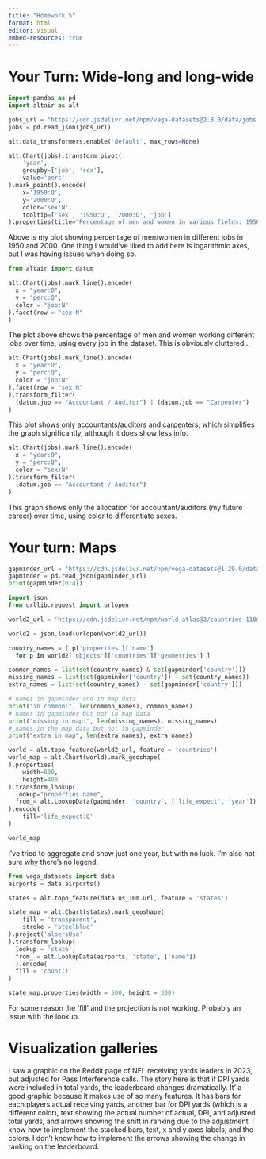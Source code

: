 ```yaml
---
title: "Homework 5"
format: html
editor: visual
embed-resources: true
---
```


# Your Turn: Wide-long and long-wide

```python
import pandas as pd
import altair as alt

jobs_url = "https://cdn.jsdelivr.net/npm/vega-datasets@2.8.0/data/jobs.json"
jobs = pd.read_json(jobs_url)
```

```python
alt.data_transformers.enable('default', max_rows=None)

alt.Chart(jobs).transform_pivot(
    'year',
    groupby=['job', 'sex'],
    value='perc'
).mark_point().encode(
    x='1950:Q',
    y='2000:Q',
    color='sex:N',
    tooltip=['sex', '1950:Q', '2000:Q', 'job']
).properties(title="Percentage of men and women in various fields: 1950 vs 2000")

```

Above is my plot showing percentage of men/women in different jobs in 1950 and 2000. One thing I would've liked to add here is logarithmic axes, but I was having issues when doing so.

```python
from altair import datum

alt.Chart(jobs).mark_line().encode(
  x = "year:O",
  y = "perc:Q",
  color = "job:N"
).facet(row = "sex:N"
)
```

The plot above shows the percentage of men and women working different jobs over time, using every job in the dataset. This is obviously cluttered...

```python
alt.Chart(jobs).mark_line().encode(
  x = "year:O",
  y = "perc:Q",
  color = "job:N"
).facet(row = "sex:N"
).transform_filter(
  (datum.job == "Accountant / Auditor") | (datum.job == "Carpenter")
)

```

This plot shows only accountants/auditors and carpenters, which simplifies the graph significantly, although it does show less info.

```python
alt.Chart(jobs).mark_line().encode(
  x = "year:O",
  y = "perc:Q",
  color = "sex:N"
).transform_filter(
  (datum.job == "Accountant / Auditor")
)

```

This graph shows only the allocation for accountant/auditors (my future career) over time, using color to differentiate sexes.

# Your turn: Maps

```python
gapminder_url = "https://cdn.jsdelivr.net/npm/vega-datasets@1.29.0/data/gapminder.json"
gapminder = pd.read_json(gapminder_url)
print(gapminder[0:4])
```

```python
import json 
from urllib.request import urlopen

world2_url = 'https://cdn.jsdelivr.net/npm/world-atlas@2/countries-110m.json'

world2 = json.load(urlopen(world2_url))

country_names = [ p['properties']['name'] 
  for p in world2['objects']['countries']['geometries'] ]

common_names = list(set(country_names) & set(gapminder['country']))
missing_names = list(set(gapminder['country']) - set(country_names))
extra_names = list(set(country_names) - set(gapminder['country']))

# names in gapminder and in map data
print("in common:", len(common_names), common_names)     
# names in gapminder but not in map data
print("missing in map:", len(missing_names), missing_names)    
# names in the map data but not in gapminder
print("extra in map", len(extra_names), extra_names)
```

```python
world = alt.topo_feature(world2_url, feature = 'countries')
world_map = alt.Chart(world).mark_geoshape(
).properties(
    width=800,
    height=400
).transform_lookup(
  lookup="properties.name",
  from_= alt.LookupData(gapminder, 'country', ['life_expect', 'year'])
).encode(
    fill='life_expect:Q'
)

world_map
```

I've tried to aggregate and show just one year, but with no luck. I'm also not sure why there's no legend.

```python
from vega_datasets import data
airports = data.airports()

states = alt.topo_feature(data.us_10m.url, feature = 'states')

state_map = alt.Chart(states).mark_geoshape(
    fill = 'transparent',
    stroke = 'steelblue'
).project('albersUsa'
).transform_lookup(
  lookup = 'state',
  from_ = alt.LookupData(airports, 'state', ['name'])
  ).encode(
  fill = 'count()'
)

state_map.properties(width = 500, height = 300)

```

For some reason the 'fill' and the projection is not working. Probably an issue with the lookup.

# Visualization galleries

I saw a graphic on the Reddit page of NFL receiving yards leaders in 2023, but adjusted for Pass Interference calls. The story here is that if DPI yards were included in total yards, the leaderboard changes dramatically. It' a good graphic because it makes use of so many features. It has bars for each players actual receiving yards, another bar for DPI yards (which is a different color), text showing the actual number of actual, DPI, and adjusted total yards, and arrows showing the shift in ranking due to the adjustment. I know how to implement the stacked bars, text, x and y axes labels, and the colors. I don't know how to implement the arrows showing the change in ranking on the leaderboard.
